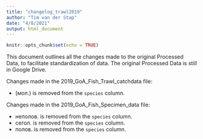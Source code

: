 ```yaml
---
title: "changelog_trawl2019"
author: "Tim van der Stap"
date: "4/8/2021"
output: html_document
---
```


```r
knitr::opts_chunk$set(echo = TRUE)
```

This document outlines all the changes made to the original Processed Data, to facilitate standardization of data. The original Processed Data is still in Google Drive. 

Changes made in the 2019_GoA_Fish_Trawl_catchdata file: 

*  (мол.) is removed from the `species` column. 

Changes made in the 2019_GoA_Fish_Specimen_data file:

* неполов. is removed from the `species` column.
* сегол. is removed from the `species` column.
* полов. is removed from the `species` column. 